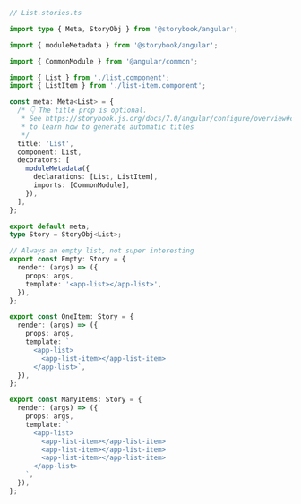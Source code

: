 ```ts
// List.stories.ts

import type { Meta, StoryObj } from '@storybook/angular';

import { moduleMetadata } from '@storybook/angular';

import { CommonModule } from '@angular/common';

import { List } from './list.component';
import { ListItem } from './list-item.component';

const meta: Meta<List> = {
  /* 👇 The title prop is optional.
   * See https://storybook.js.org/docs/7.0/angular/configure/overview#configure-story-loading
   * to learn how to generate automatic titles
   */
  title: 'List',
  component: List,
  decorators: [
    moduleMetadata({
      declarations: [List, ListItem],
      imports: [CommonModule],
    }),
  ],
};

export default meta;
type Story = StoryObj<List>;

// Always an empty list, not super interesting
export const Empty: Story = {
  render: (args) => ({
    props: args,
    template: '<app-list></app-list>',
  }),
};

export const OneItem: Story = {
  render: (args) => ({
    props: args,
    template: `
      <app-list>
        <app-list-item></app-list-item>
      </app-list>`,
  }),
};

export const ManyItems: Story = {
  render: (args) => ({
    props: args,
    template: `
      <app-list>
        <app-list-item></app-list-item>
        <app-list-item></app-list-item>
        <app-list-item></app-list-item>
      </app-list>
    `,
  }),
};
```
